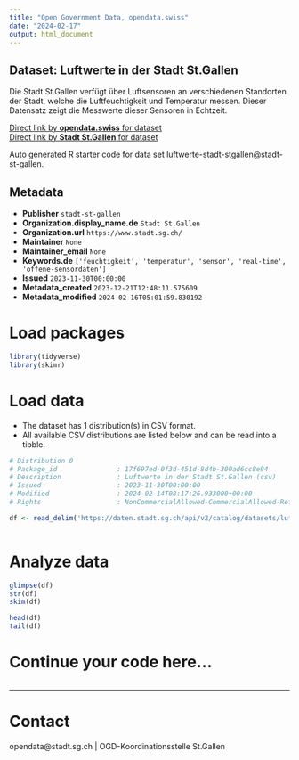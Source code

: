 ```yaml
---
title: "Open Government Data, opendata.swiss"
date: "2024-02-17"
output: html_document
---
```


## Dataset: Luftwerte in der Stadt St.Gallen

Die Stadt St.Gallen verfügt über Luftsensoren an verschiedenen Standorten der Stadt, welche die Luftfeuchtigkeit und Temperatur messen. Dieser Datensatz zeigt die Messwerte dieser Sensoren in Echtzeit.

[Direct link by **opendata.swiss** for dataset](https://opendata.swiss/de/dataset/luftwerte-in-der-stadt-st-gallen)<br>
[Direct link by **Stadt St.Gallen** for dataset](https://daten.stadt.sg.ch/explore/dataset/luftwerte-stadt-stgallen/)

Auto generated R starter code for data set luftwerte-stadt-stgallen@stadt-st-gallen.

## Metadata

- **Publisher** `stadt-st-gallen`
- **Organization.display_name.de** `Stadt St.Gallen`
- **Organization.url** `https://www.stadt.sg.ch/`
- **Maintainer** `None`
- **Maintainer_email** `None`
- **Keywords.de** `['feuchtigkeit', 'temperatur', 'sensor', 'real-time', 'offene-sensordaten']`
- **Issued** `2023-11-30T00:00:00`
- **Metadata_created** `2023-12-21T12:48:11.575609`
- **Metadata_modified** `2024-02-16T05:01:59.830192`


# Load packages

```r

library(tidyverse)
library(skimr)

```

# Load data

-   The dataset has 1 distribution(s) in CSV format.
-   All available CSV distributions are listed below and can be read into a tibble.

```r

# Distribution 0
# Package_id               : 17f697ed-0f3d-451d-8d4b-300ad6cc8e94
# Description              : Luftwerte in der Stadt St.Gallen (csv)
# Issued                   : 2023-11-30T00:00:00
# Modified                 : 2024-02-14T08:17:26.933000+00:00
# Rights                   : NonCommercialAllowed-CommercialAllowed-ReferenceRequired

df <- read_delim('https://daten.stadt.sg.ch/api/v2/catalog/datasets/luftwerte-stadt-stgallen/exports/csv')



```

# Analyze data

```r

glimpse(df)
str(df)
skim(df)

head(df)
tail(df)

```

# Continue your code here...

```r

```

------------------------------------------------------------------------

# Contact

opendata@stadt.sg.ch | OGD-Koordinationsstelle St.Gallen
